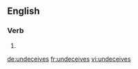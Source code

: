 ==English==

===Verb===
{{head|en|verb form}}

# {{en-third-person singular of|undeceive}}

[[de:undeceives]]
[[fr:undeceives]]
[[vi:undeceives]]